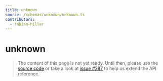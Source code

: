 ```yaml
---
title: unknown
source: /schemas/unknown/unknown.ts
contributors:
  - fabian-hiller
---
```


# unknown

> The content of this page is not yet ready. Until then, please use the [source code](https://github.com/fabian-hiller/valibot/blob/main/library/src/schemas/unknown/unknown.ts) or take a look at [issue #287](https://github.com/fabian-hiller/valibot/issues/287) to help us extend the API reference.
